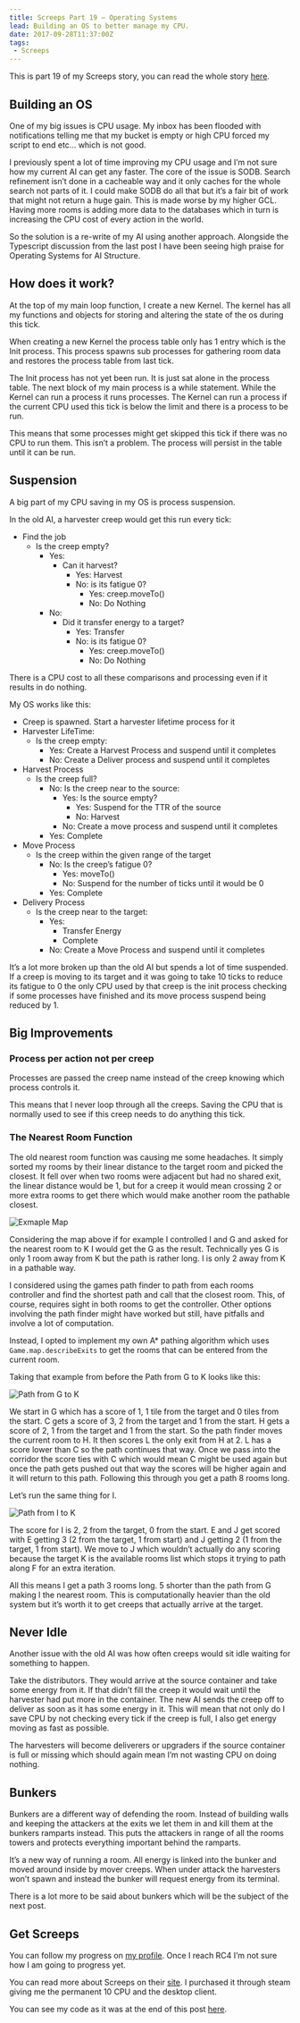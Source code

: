 ```yaml
---
title: Screeps Part 19 – Operating Systems
lead: Building an OS to better manage my CPU.
date: 2017-09-28T11:37:00Z
tags:
 - Screeps
---
```

This is part 19 of my Screeps story, you can read the whole story [here](/articles/screeps).

## Building an OS

One of my big issues is CPU usage. My inbox has been flooded with notifications telling me that my bucket is empty or high CPU forced my script to end etc… which is not good.

I previously spent a lot of time improving my CPU usage and I’m not sure how my current AI can get any faster. The core of the issue is SODB. Search refinement isn’t done in a cacheable way and it only caches for the whole search not parts of it. I could make SODB do all that but it’s a fair bit of work that might not return a huge gain. This is made worse by my higher GCL. Having more rooms is adding more data to the databases which in turn is increasing the CPU cost of every action in the world.

So the solution is a re-write of my AI using another approach. Alongside the Typescript discussion from the last post I have been seeing high praise for Operating Systems for AI Structure.

## How does it work?

At the top of my main loop function, I create a new Kernel. The kernel has all my functions and objects for storing and altering the state of the os during this tick.

When creating a new Kernel the process table only has 1 entry which is the Init process. This process spawns sub processes for gathering room data and restores the process table from last tick.

The Init process has not yet been run. It is just sat alone in the process table. The next block of my main process is a while statement. While the Kernel can run a process it runs processes. The Kernel can run a process if the current CPU used this tick is below the limit and there is a process to be run.

This means that some processes might get skipped this tick if there was no CPU to run them. This isn’t a problem. The process will persist in the table until it can be run.

## Suspension

A big part of my CPU saving in my OS is process suspension.

In the old AI, a harvester creep would get this run every tick:

- Find the job
  - Is the creep empty?
      - Yes:
          - Can it harvest?
              - Yes: Harvest
              - No: is its fatigue 0?
                  - Yes: creep.moveTo()
                  - No: Do Nothing
      - No:
          - Did it transfer energy to a target?
              - Yes: Transfer
              - No: is its fatigue 0?
                  - Yes: creep.moveTo()
                  - No: Do Nothing

There is a CPU cost to all these comparisons and processing even if it results in do nothing.

My OS works like this:

- Creep is spawned. Start a harvester lifetime process for it
- Harvester LifeTime:
  - Is the creep empty:
      - Yes: Create a Harvest Process and suspend until it completes
      - No: Create a Deliver process and suspend until it completes
- Harvest Process
  - Is the creep full?
      - No: Is the creep near to the source:
          - Yes: Is the source empty?
              - Yes: Suspend for the TTR of the source
              - No: Harvest
          - No: Create a move process and suspend until it completes
      - Yes: Complete
- Move Process
  - Is the creep within the given range of the target
      - No: Is the creep’s fatigue 0?
          - Yes: moveTo()
          - No: Suspend for the number of ticks until it would be 0
      - Yes: Complete
- Delivery Process
  - Is the creep near to the target:
       - Yes:
          - Transfer Energy
          - Complete
       - No: Create a Move Process and suspend until it completes

It’s a lot more broken up than the old AI but spends a lot of time suspended. If a creep is moving to its target and it was going to take 10 ticks to reduce its fatigue to 0 the only CPU used by that creep is the init process checking if some processes have finished and its move process suspend being reduced by 1.

## Big Improvements

### Process per action not per creep

Processes are passed the creep name instead of the creep knowing which process controls it.

This means that I never loop through all the creeps. Saving the CPU that is normally used to see if this creep needs to do anything this tick.

### The Nearest Room Function

The old nearest room function was causing me some headaches. It simply sorted my rooms by their linear distance to the target room and picked the closest. It fell over when two rooms were adjacent but had no shared exit, the linear distance would be 1, but for a creep it would mean crossing 2 or more extra rooms to get there which would make another room the pathable closest.

![Exmaple Map](./example-map.png)

Considering the map above if for example I controlled I and G and asked for the nearest room to K I would get the G as the result. Technically yes G is only 1 room away from K but the path is rather long. I is only 2 away from K in a pathable way.

I considered using the games path finder to path from each rooms controller and find the shortest path and call that the closest room. This, of course, requires sight in both rooms to get the controller. Other options involving the path finder might have worked but still, have pitfalls and involve a lot of computation.

Instead, I opted to implement my own A* pathing algorithm which uses `Game.map.describeExits` to get the rooms that can be entered from the current room.

Taking that example from before the Path from G to K looks like this:

![Path from G to K](./g-path.png)

We start in G which has a score of 1, 1 tile from the target and 0 tiles from the start. C gets a score of 3, 2 from the target and 1 from the start. H gets a score of 2, 1 from the target and 1 from the start. So the path finder moves the current room to H. It then scores L the only exit from H at 2. L has a score lower than C so the path continues that way. Once we pass into the corridor the score ties with C which would mean C might be used again but once the path gets pushed out that way the scores will be higher again and it will return to this path. Following this through you get  a path 8 rooms long.

Let’s run the same thing for I.

![Path from I to K](./i-path.png)

The score for I is 2, 2 from the target, 0 from the start. E and J get scored with E getting 3 (2 from the target, 1 from start) and J getting 2 (1 from the target, 1 from start). We move to J which wouldn’t actually do any scoring because the target K is the available rooms list which stops it trying to path along F for an extra iteration.

All this means I get a path 3 rooms long. 5 shorter than the path from G making I the nearest room. This is computationally heavier than the old system but it’s worth it to get creeps that actually arrive at the target.

## Never Idle

Another issue with the old AI was how often creeps would sit idle waiting for something to happen.

Take the distributors. They would arrive at the source container and take some energy from it. If that didn’t fill the creep it would wait until the harvester had put more in the container. The new AI sends the creep off to deliver as soon as it has some energy in it. This will mean that not only do I save CPU by not checking every tick if the creep is full, I also get energy moving as fast as possible.

The harvesters will become deliverers or upgraders if the source container is full or missing which should again mean I’m not wasting CPU on doing nothing.

## Bunkers

Bunkers are a different way of defending the room. Instead of building walls and keeping the attackers at the exits we let them in and kill them at the bunkers ramparts instead. This puts the attackers in range of all the rooms towers and protects everything important behind the ramparts.

It’s a new way of running a room. All energy is linked into the bunker and moved around inside by mover creeps. When under attack the harvesters won’t spawn and instead the bunker will request energy from its terminal.

There is a lot more to be said about bunkers which will be the subject of the next post.

## Get Screeps

You can follow my progress on [my profile](https://screeps.com/a/#!/profile/Arcath). Once I reach RC4 I’m not sure how I am going to progress yet.

You can read more about Screeps on their [site](https://screeps.com/). I purchased it through steam giving me the permanent 10 CPU and the desktop client.

You can see my code as it was at the end of this post [here](https://github.com/Arcath/screeps-code/tree/2933898a36f3ed06486965f9afe234dabc05d160).
